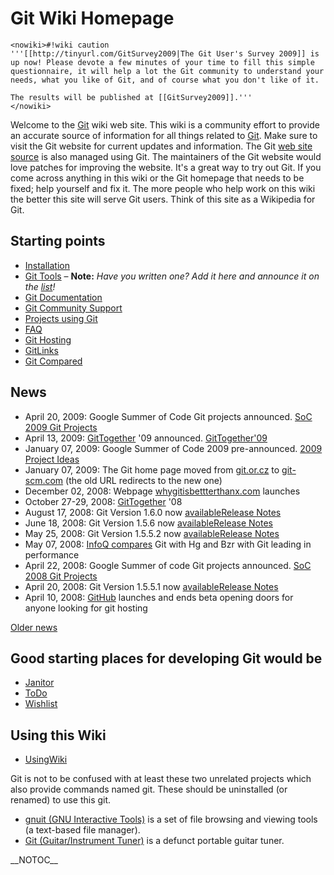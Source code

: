 <!-- ## Please edit system and help pages ONLY in the moinmaster wiki! For more
 -->
<!-- ## information, please see [[MoinMaster]]:[[MoinPagesEditorGroup]].
 -->
<!-- ##master-page:[[FrontPage]]
 -->
<!-- #format wiki
 -->
<!-- #language en
 -->
<!-- #pragma section-numbers off
 -->
{{attachment:git-logo.png}}

= Git Wiki Homepage =

<pre><nowiki>#!wiki caution
'''[[http://tinyurl.com/GitSurvey2009|The Git User's Survey 2009]] is up now! Please devote a few minutes of your time to fill this simple questionnaire, it will help a lot the Git community to understand your needs, what you like of Git, and of course what you don't like of it.

The results will be published at [[GitSurvey2009]].'''
</nowiki></pre>

Welcome to the [[Git]] wiki web site. This wiki is a community effort to provide an accurate source of information for all things related to [[http://git-scm.com|Git]]. Make sure to visit the Git website for current updates and information. The Git [[http://github.com/schacon/gitscm|web site source]] is also managed using Git. The maintainers of the Git website would love patches for improving the website. It's a great way to try out Git. If you come across anything in this wiki or the Git homepage that needs to be fixed; help yourself and fix it. The more people who help work on this wiki the better this site will serve Git users. Think of this site as a Wikipedia for Git. 

== Starting points ==
* [[Installation]]
* [[InterfacesFrontendsAndTools|Git Tools]]&nbsp;&ndash; <b>Note:</b> <i>Have you written one? Add it here and announce it on the [[GitCommunity|list]]!</i>
* [[GitDocumentation|Git Documentation]]
* [[GitCommunity|Git Community Support]]
* [[GitProjects|Projects using Git]]
* [[GitFaq|FAQ]]
* [[GitHosting|Git Hosting]]
* [[GitLinks]]
* [[GitComparison|Git Compared]]

== News ==
* April 20, 2009: Google Summer of Code Git projects announced. [[SoC2009Projects|SoC 2009 Git Projects]]
* April 13, 2009: [[GitTogether]] '09 announced. [[GitTogether|[[GitTogether]]'09]]
* January 07, 2009: Google Summer of Code 2009 pre-announced. [[SoC2009Ideas|2009 Project Ideas]]
* January 07, 2009: The Git home page moved from [[http://git.or.cz/index.html|git.or.cz]] to [[http://git-scm.com/|git-scm.com]] (the old URL redirects to the new one)
* December 02, 2008: Webpage [[http://whygitisbetterthanx.com/|whygitisbettterthanx.com]] launches
* October 27-29, 2008: [[GitTogether]] '08
* August 17, 2008: Git Version 1.6.0 now [[http://kernel.org/pub/software/scm/git/|available]][[http://www.kernel.org/pub/software/scm/git/docs/RelNotes-1.6.0.txt|Release Notes]]
* June 18, 2008: Git Version 1.5.6 now [[http://kernel.org/pub/software/scm/git/|available]][[http://www.kernel.org/pub/software/scm/git/docs/RelNotes-1.5.6.txt|Release Notes]]
* May 25, 2008: Git Version 1.5.5.2 now [[http://kernel.org/pub/software/scm/git/|available]][[http://www.kernel.org/pub/software/scm/git/docs/RelNotes-1.5.5.2.txt|Release Notes]]
* May 07, 2008: [[http://www.infoq.com/articles/dvcs-guide|InfoQ compares]] Git with Hg and Bzr with Git leading in performance
* April 22, 2008: Google Summer of code Git projects announced. [[SoC2008Projects|SoC 2008 Git Projects]]
* April 20, 2008: Git Version 1.5.5.1 now [[http://kernel.org/pub/software/scm/git/|available]][[http://www.kernel.org/pub/software/scm/git/docs/RelNotes-1.5.5.1.txt|Release Notes]]
* April 10, 2008: [[http://www.github.com|GitHub]] launches and ends beta opening doors for anyone looking for git hosting
[[News|Older news]]

== Good starting places for developing Git would be ==
* [[Janitor]]
* [[ToDo]]
* [[Wishlist]]
== Using this Wiki ==
* [[UsingWiki]]
Git is not to be confused with at least these two unrelated projects which also provide commands named git. These should be uninstalled (or renamed) to use this git.

* [[http://hulubei.net/tudor/git/|gnuit (GNU Interactive Tools)]] is a set of file browsing and viewing tools (a text-based file manager).
* [[http://sourceforge.net/projects/git|Git (Guitar/Instrument Tuner)]] is a defunct portable guitar tuner.

__NOTOC__